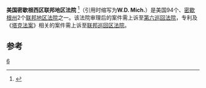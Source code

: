 {{Infobox U.S. district court
|district name =  美国密歇根西区联邦地区法院
|abbrev =  W.D. Mich.
|appeals to = 第六巡回
|map image name = 
|map image width = 200
|map image caption = 
|seal = 
|seal size = 160
|established = 1863年2月24日 
|judges assigned = 4
|chief judge = Paul Lewis Maloney
|official site = http://www.miwd.uscourts.gov
}}

'''美国密歇根西区联邦地区法院''' <ref name="中文名参考">{{cite web | url=http://old.jfdaily.com/newspaper/shfzb/page_13/200912/t20091207_815899.html | title=中文名参考 | accessdate=2013-08-08 }}{{dead link|date=2018年4月 |bot=InternetArchiveBot |fix-attempted=yes }}</ref>（引用时缩写为'''W.D. Mich.'''）是美国94个、[[密歇根州|密歇根州]]2个[[联邦地区法院|联邦地区法院]]之一。该法院审理后的案件需上诉至[[美国联邦第六巡回上诉法院|第六巡回法院]]，专利及《[[塔克法案|塔克法案]]》相关的案件需上诉至[[联邦巡回区法院|联邦巡回区法院]]。

==参考==
{{reflist}}
{{联邦地区法院}}

[[Category:美国联邦地区法院|6]]